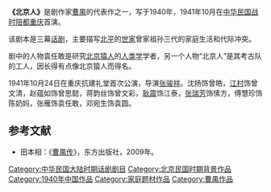 {{No footnotes|time=2016-10-01T00:33:22+00:00}}
'''《北京人》'''是剧作家[[曹禺|曹禺]]的代表作之一，写于1940年，1941年10月在[[中华民国|中华民国]][[抗日战争|战时]][[陪都|陪都]][[重庆|重庆]]首演。

该剧本是三幕[[话剧|话剧]]，主要描写[[北平|北平]]的[[世家|世家]]曾家祖孙三代的家庭生活和代际冲突。

剧中的人物袁任敢是研究[[北京猿人|北京猿人]]的[[人类学|人类学]]学者，另一个人物“北京人”是其考古队的工人，因长得有点像北京猿人而得名。

1941年10月24日在重庆抗建礼堂首次公演，导演[[张骏祥|张骏祥]]。沈扬饰曾皓，[[江村_(话剧演员)|江村]]饰曾文清，赵蕴如饰曾思懿，蒋韵丝饰曾文彩，[[耿震|耿震]]饰江泰，[[张瑞芳|张瑞芳]]饰愫方，傅慧珍饰陈奶妈，张雁饰袁任敢，邓宛生饰袁圆。

== 参考文献 ==
*田本相：《[https://web.archive.org/web/20170926144148/http://bjzc.org/lib/20/wxls/ts020026.pdf 曹禺传]》，东方出版社，2009年。

[[Category:中华民国大陆时期话剧剧目|Category:中华民国大陆时期话剧剧目]]
[[Category:北京民国时期背景作品|Category:北京民国时期背景作品]]
[[Category:1940年中国作品|Category:1940年中国作品]]
[[Category:家庭题材作品|Category:家庭题材作品]]
[[Category:曹禺作品|Category:曹禺作品]]
